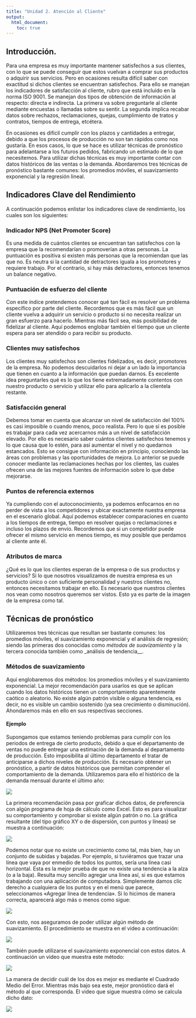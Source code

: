 ```yaml
---
title: "Unidad 2. Atención al Cliente"
output:
  html_document:
    toc: true
---
```


## Introducción.

Para una empresa es muy importante mantener satisfechos a sus clientes, con lo que se puede conseguir que estos vuelvan a comprar sus productos o adquirir sus servicios. Pero en ocasiones resulta difícil saber con exactitud si dichos clientes se encuentran satisfechos. Para ello se manejan los indicadores de satisfacción al cliente, rubro que está incluido en la norma ISO 9001. Se manejan dos tipos de obtención de información al respecto: directa e indirecta. La primera va sobre preguntarle al cliente mediante encuestas o llamadas sobre su sentir. La segunda implica recabar datos sobre rechazos, reclamaciones, quejas, cumplimiento de tratos y contratos, tiempos de entrega, etcétera.

En ocasiones es difícil cumplir con los plazos y cantidades a entregar, debido a que los procesos de producción no son tan rápidos como nos gustaría. En esos casos, lo que se hace es utilizar técnicas de pronóstico para adelantarse a los futuros pedidos, fabricando un estimado de lo que necesitemos. Para utilizar dichas técnicas es muy importante contar con datos históricos de las ventas o la demanda. Abordaremos tres técnicas de pronóstico bastante comunes: los promedios móviles, el suavizamiento exponencial y la regresión lineal.

## Indicadores Clave del Rendimiento

A continuación podemos enlistar los indicadores clave de rendimiento, los cuales son los siguientes:

### Indicador NPS (Net Promoter Score)

Es una medida de cuántos clientes se encuentran tan satisfechos con la empresa que la recomendarían o promoverían a otras personas. La puntuación es positiva si existen más personas que la recomiendan que las que no. Es neutra si la cantidad de detractores iguala a los promotores y requiere trabajo. Por el contrario, si hay más detractores, entonces tenemos un balance negativo.

### Puntuación de esfuerzo del cliente

Con este índice pretendemos conocer qué tan fácil es resolver un problema específico por parte del cliente. Recordemos que es más fácil que un cliente vuelva a adquirir un servicio o producto si no necesita realizar un gran esfuerzo para hacerlo. Mientras más fácil sea, más posibilidad de fidelizar al cliente. Aquí podemos englobar también el tiempo que un cliente espera para ser atendido o para recibir su producto.

### Clientes muy satisfechos

Los clientes muy satisfechos son clientes fidelizados, es decir, promotores de la empresa. No podemos descuidarlos ni dejar a un lado la importancia que tienen en cuanto a la información que puedan darnos. Es excelente idea preguntarles qué es lo que los tiene extremadamente contentos con nuestro producto o servicio y utilizar ello para aplicarlo a la clientela restante.

### Satisfacción general

Debemos tomar en cuenta que alcanzar un nivel de satisfacción del 100% es casi imposible o cuando menos, poco realista. Pero lo que sí es posible es trabajar para cada vez acercarnos más a un nivel de satisfacción elevado. Por ello es necesario saber cuántos clientes satisfechos tenemos y lo que causa que lo estén, para así aumentar el nivel y no quedarnos estancados. Esto se consigue con información en principio, conociendo las áreas con problemas y las oportunidades de mejora. Lo anterior se puede conocer mediante las reclamaciones hechas por los clientes, las cuales ofrecen una de las mejores fuentes de información sobre lo que debe mejorarse.

### Puntos de referencia externos

Ya cumpliendo con el autoconocimiento, ya podemos enfocarnos en no perder de vista a los competidores y ubicar exactamente nuestra empresa en el escenario global. Aquí podemos establecer comparaciones en cuanto a los tiempos de entrega, tiempo en resolver quejas o reclamaciones e incluso los plazos de envío. Recordemos que si un competidor puede ofrecer el mismo servicio en menos tiempo, es muy posible que perdamos al cliente ante él.

### Atributos de marca

¿Qué es lo que los clientes esperan de la empresa o de sus productos y servicios? Si lo que nosotros visualizamos de nuestra empresa es un producto único o con suficiente personalidad y nuestros clientes no, entonces necesitamos trabajar en ello. Es necesario que nuestros clientes nos vean como nosotros queremos ser vistos. Esto ya es parte de la imagen de la empresa como tal.

## Técnicas de pronóstico

Utilizaremos tres técnicas que resultan ser bastante comunes: los promedios móviles, el suavizamiento exponencial y el análisis de regresión; siendo las primeras dos conocidas como _métodos de suavizamiento_ y la tercera conocida también como _análisis de tendencia__.

### Métodos de suavizamiento

Aquí englobaremos dos métodos: los promedios móviles y el suavizamiento exponencial. La mejor recomendación para usarlos es que se aplican cuando los datos históricos tienen un comportamiento aparentemente caótico o aleatorio. No existe algún patrón visible o alguna tendencia, es decir, no es visible un cambio sostenido (ya sea crecimiento o disminución). Ahondaremos más en ello en sus respectivas secciones.

#### Ejemplo

Supongamos que estamos teniendo problemas para cumplir con los periodos de entrega de cierto producto, debido a que el departamento de ventas no puede entregar una estimación de la demanda al departamento de producción. Esto imposibilita al último departamento el tratar de anticiparse a dichos niveles de producción. Es necesario obtener un pronóstico, a partir de datos históricos que permitan comprender el comportamiento de la demanda. Utilizaremos para ello el histórico de la demanda mensual durante el último año:

![](images/suavizamiento.png)

La primera recomendación pasa por graficar dichos datos, de preferencia con algún programa de hoja de cálculo como Excel. Esto es para visualizar su comportamiento y comprobar si existe algún patrón o no. La gráfica resultante (del tipo gráfico XY o de dispersión, con puntos y líneas) se muestra a continuación:

![](images/graf-suaviza.png)

Podemos notar que no existe un crecimiento como tal, más bien, hay un conjunto de subidas y bajadas. Por ejemplo, si tuviéramos que trazar una línea que vaya por enmedio de todos los puntos, sería una línea casi horizontal. Esta es la mejor prueba de que no existe una tendencia a la alza (o a la baja). Resulta muy sencillo agregar una línea así, si es que estamos trabajando con una aplicación de computadora. Simplemente damos clic derecho a cualquiera de los puntos y en el menú que parece, seleccionamos «Agregar línea de tendencia». Si lo hicimos de manera correcta, aparecerá algo más o menos como sigue:

![](images/graf-suaviza2.png)

Con esto, nos aseguramos de poder utilizar algún método de suavizamiento. El procedimiento se muestra en el video a continuación:

![](https://www.youtube.com/watch?v=sAyTOW3uHPU&t=13s)

También puede utilizarse el suavizamiento exponencial con estos datos. A continuación un video que muestra este método:

![](https://www.youtube.com/watch?v=8D4czPAgl-w)

La manera de decidir cuál de los dos es mejor es mediante el Cuadrado Medio del Error. Mientras más bajo sea este, mejor pronóstico dará el método al que corresponda. El video que sigue muestra cómo se calcula dicho dato:

![](https://www.youtube.com/watch?v=vJPFv33W5B0)



